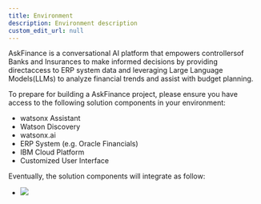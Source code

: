 ```yaml
---
title: Environment
description: Environment description
custom_edit_url: null
---
```


AskFinance is a conversational AI platform that empowers controllersof Banks and Insurances to make informed decisions by providing directaccess to ERP system data and leveraging Large Language Models(LLMs) to analyze financial trends and assist with budget planning.

To prepare for building a AskFinance project, please ensure you have access to the following solution components in your environment:

- watsonx Assistant
- Watson Discovery
- watsonx.ai
- ERP System (e.g. Oracle Financials)
- IBM Cloud Platform
- Customized User Interface

Eventually, the solution components will integrate as follow:

- ![](assets/screenshots/askFinance_solution_diagram.png)